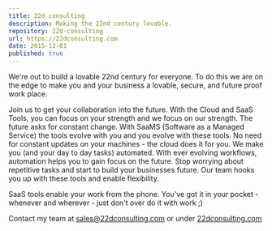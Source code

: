 ```yaml
---
title: 22d consulting
description: Making the 22nd century lovable.
repository: 22d-consulting
url: https://22dconsulting.com
date: 2015-12-01
published: true
---
```


We're out to build a lovable 22nd century for everyone.  To do this we are on the edge to make you and your business a lovable, secure, and future proof work place.

Join us to get your collaboration into the future.  With the Cloud and SaaS Tools, you can focus on your strength and we focus on our strength.  The future asks for constant change.  With SaaMS (Software as a Managed Service) the tools evolve with you and you evolve with these tools.  No need for constant updates on your machines - the cloud does it for you.  We make you (and your day to day tasks) automated.  With ever evolving workflows, automation helps you to gain focus on the future.  Stop worrying about repetitive tasks and start to build your businesses future.  Our team hooks you up with these tools and enable flexibility.  

SaaS tools enable your work from the phone.  You've got it in your pocket - whenever and wherever - just don't over do it with work ;)

Contact my team at [sales@22dconsulting.com](mailto:sales+tangerinepink@22dconsulting.com) or under [22dconsulting.com](https://22dconsulting.com)
